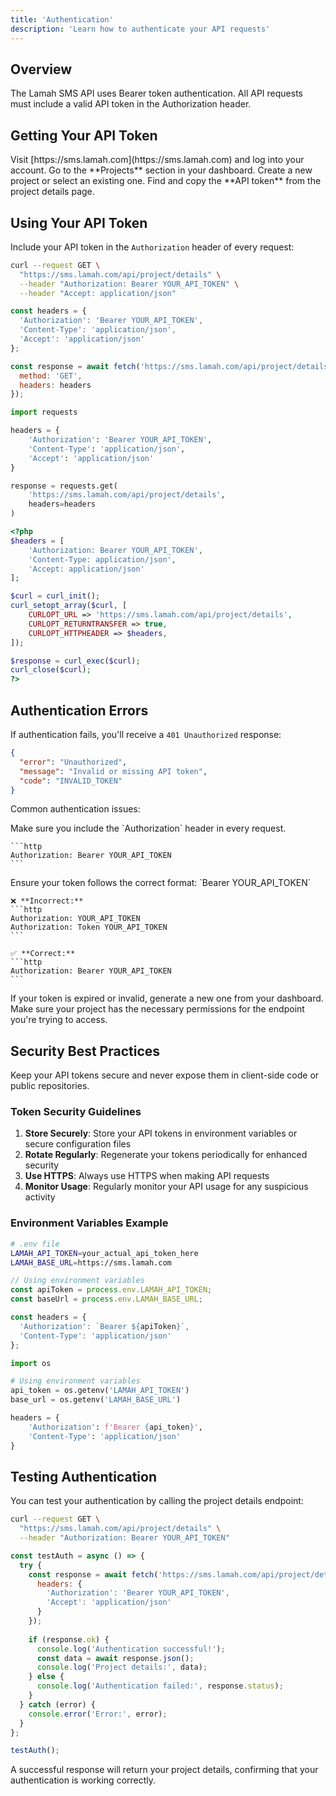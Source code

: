 ```yaml
---
title: 'Authentication'
description: 'Learn how to authenticate your API requests'
---
```


## Overview

The Lamah SMS API uses Bearer token authentication. All API requests must include a valid API token in the Authorization header.

## Getting Your API Token

<Steps>
  <Step title="Log into Dashboard">
    Visit [https://sms.lamah.com](https://sms.lamah.com) and log into your account.
  </Step>
  <Step title="Navigate to Projects">
    Go to the **Projects** section in your dashboard.
  </Step>
  <Step title="Create or Select Project">
    Create a new project or select an existing one.
  </Step>
  <Step title="Copy API Token">
    Find and copy the **API token** from the project details page.
  </Step>
</Steps>

## Using Your API Token

Include your API token in the `Authorization` header of every request:

<CodeGroup>

```bash cURL
curl --request GET \
  "https://sms.lamah.com/api/project/details" \
  --header "Authorization: Bearer YOUR_API_TOKEN" \
  --header "Accept: application/json"
```

```javascript JavaScript
const headers = {
  'Authorization': 'Bearer YOUR_API_TOKEN',
  'Content-Type': 'application/json',
  'Accept': 'application/json'
};

const response = await fetch('https://sms.lamah.com/api/project/details', {
  method: 'GET',
  headers: headers
});
```

```python Python
import requests

headers = {
    'Authorization': 'Bearer YOUR_API_TOKEN',
    'Content-Type': 'application/json',
    'Accept': 'application/json'
}

response = requests.get(
    'https://sms.lamah.com/api/project/details',
    headers=headers
)
```

```php PHP
<?php
$headers = [
    'Authorization: Bearer YOUR_API_TOKEN',
    'Content-Type: application/json',
    'Accept: application/json'
];

$curl = curl_init();
curl_setopt_array($curl, [
    CURLOPT_URL => 'https://sms.lamah.com/api/project/details',
    CURLOPT_RETURNTRANSFER => true,
    CURLOPT_HTTPHEADER => $headers,
]);

$response = curl_exec($curl);
curl_close($curl);
?>
```

</CodeGroup>

## Authentication Errors

If authentication fails, you'll receive a `401 Unauthorized` response:

```json
{
  "error": "Unauthorized",
  "message": "Invalid or missing API token",
  "code": "INVALID_TOKEN"
}
```

Common authentication issues:

<AccordionGroup>
  <Accordion title="Missing Authorization Header">
    Make sure you include the `Authorization` header in every request.
    
    ```http
    Authorization: Bearer YOUR_API_TOKEN
    ```
  </Accordion>
  
  <Accordion title="Invalid Token Format">
    Ensure your token follows the correct format: `Bearer YOUR_API_TOKEN`
    
    ❌ **Incorrect:**
    ```http
    Authorization: YOUR_API_TOKEN
    Authorization: Token YOUR_API_TOKEN
    ```
    
    ✅ **Correct:**
    ```http
    Authorization: Bearer YOUR_API_TOKEN
    ```
  </Accordion>
  
  <Accordion title="Expired or Invalid Token">
    If your token is expired or invalid, generate a new one from your dashboard.
  </Accordion>
  
  <Accordion title="Insufficient Permissions">
    Make sure your project has the necessary permissions for the endpoint you're trying to access.
  </Accordion>
</AccordionGroup>

## Security Best Practices

<Warning>
  Keep your API tokens secure and never expose them in client-side code or public repositories.
</Warning>

### Token Security Guidelines

1. **Store Securely**: Store your API tokens in environment variables or secure configuration files
2. **Rotate Regularly**: Regenerate your tokens periodically for enhanced security
3. **Use HTTPS**: Always use HTTPS when making API requests
4. **Monitor Usage**: Regularly monitor your API usage for any suspicious activity

### Environment Variables Example

<CodeGroup>

```bash Environment Variables
# .env file
LAMAH_API_TOKEN=your_actual_api_token_here
LAMAH_BASE_URL=https://sms.lamah.com
```

```javascript JavaScript
// Using environment variables
const apiToken = process.env.LAMAH_API_TOKEN;
const baseUrl = process.env.LAMAH_BASE_URL;

const headers = {
  'Authorization': `Bearer ${apiToken}`,
  'Content-Type': 'application/json'
};
```

```python Python
import os

# Using environment variables
api_token = os.getenv('LAMAH_API_TOKEN')
base_url = os.getenv('LAMAH_BASE_URL')

headers = {
    'Authorization': f'Bearer {api_token}',
    'Content-Type': 'application/json'
}
```

</CodeGroup>

## Testing Authentication

You can test your authentication by calling the project details endpoint:

<CodeGroup>

```bash Test Authentication
curl --request GET \
  "https://sms.lamah.com/api/project/details" \
  --header "Authorization: Bearer YOUR_API_TOKEN"
```

```javascript Test Authentication
const testAuth = async () => {
  try {
    const response = await fetch('https://sms.lamah.com/api/project/details', {
      headers: {
        'Authorization': 'Bearer YOUR_API_TOKEN',
        'Accept': 'application/json'
      }
    });
    
    if (response.ok) {
      console.log('Authentication successful!');
      const data = await response.json();
      console.log('Project details:', data);
    } else {
      console.log('Authentication failed:', response.status);
    }
  } catch (error) {
    console.error('Error:', error);
  }
};

testAuth();
```

</CodeGroup>

A successful response will return your project details, confirming that your authentication is working correctly.
